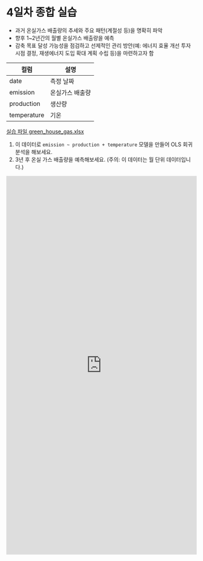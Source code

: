 # 4일차 종합 실습

- 과거 온실가스 배출량의 추세와 주요 패턴(계절성 등)을 명확히 파악
- 향후 1~2년간의 월별 온실가스 배출량을 예측
- 감축 목표 달성 가능성을 점검하고 선제적인 관리 방안(예: 에너지 효율 개선 투자 시점 결정, 재생에너지 도입 확대 계획 수립 등)을 마련하고자 함

| 컬럼 | 설명 |
|---|---|
| date | 측정 날짜 |
| emission | 온실가스 배출량 |
| production | 생산량 |
| temperature | 기온 |

[실습 파일 green_house_gas.xlsx](https://github.com/euphoris/datasets/raw/refs/heads/master/green_house_gas.xlsx)

1. 이 데이터로 `emission ~ production + temperature` 모델을 만들어 OLS 회귀분석을 해보세요.
2. 3년 후 온실 가스 배출량을 예측해보세요. (주의: 이 데이터는 월 단위 데이터입니다.)

<iframe src="https://tally.so/embed/mZeqBB?alignLeft=1&hideTitle=1&transparentBackground=1&dynamicHeight=1" loading="lazy" width="100%" height="1000" frameborder="0" marginheight="0" marginwidth="0" title="[통계] day 4 종합 실습"></iframe>
